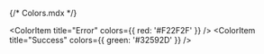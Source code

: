 {/* Colors.mdx */}


<Meta title="Colors" />

<ColorPalette>
  <ColorItem
    title="Greyscale"
    colors={{ white: '#FFFFFF', 
              whiteSmoke: '#F5F5F7', 
              borderGray: '#D9D9D9',
              gray: '#A6A6A6', 
              shadyGray: '#828282', 
              dimGray: '#757575',
              darkGray: '#5E5E5E', 
              charcoalGray: '#4F4F4F', 
              fullBlack: '#000000' }}
  />
  <ColorItem 
    title="Primary blue" 
    colors={{ blue: '#143a64' }} 
  />
  <ColorItem 
    title="Dark blue" 
    colors={{ bleumarin: '#112A46' }} 
  />
  <ColorItem 
    title="Light blue" 
    colors={{ lightBlue: '#A7CAD9' }} 
  />
  <ColorItem 
    title="Brown" 
    colors={{ ohra: '#BE8E52' }} 
  />
  <ColorItem 
    title="Light brown" 
    colors={{ beige: '#E3D3C1' }} 
  />
  <ColorItem 
    title="Cream" 
    colors={{ lightBeige: '#FFFAF6' }} 
  />
  <ColorItem 
    title="Burgundy" 
    colors={{ burgundy: '#81281C' }} 
  />
  <ColorItem 
    title="Yellow" 
    colors={{ yellow: '#FFD14E' }} 
  />
  <ColorItem 
    title="Pink" 
    colors={{ pink: '#E3C9CF' }} 
  />
  <ColorItem 
    title="Orange" 
    colors={{ orange: '#FE7502' }} 
  />

  <ColorItem 
    title="Error" 
    colors={{ red: '#F22F2F' }} 
  />
  <ColorItem 
    title="Success" 
    colors={{ green: '#32592D' }} 
  />
</ColorPalette>